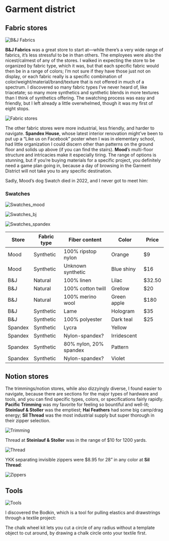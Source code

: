 # Garment district

## Fabric stores

![B&J Fabrics](https://cloud-ribe4seak-lachlan-jc.vercel.app/bj.jpg)

**B&J Fabrics** was a great store to start at—while there’s a very wide range of fabrics, it’s less stressful to be in than others. The employees were also the nicest/calmest of any of the stores. I walked in expecting the store to be organized by fabric type, which it was, but that each specific fabric would then be in a range of colors; I’m not sure if they have those just not on display, or each fabric really is a specific combination of color/weight/material/brand/texture that is not offered in much of a spectrum. I discovered so many fabric types I’ve never heard of, like triacetate; so many more synthetics and synthetic blends in more textures than I think of synthetics offering. The swatching process was easy and friendly, but I left already a little overwhelmed, though it was my first of eight stops.

![Fabric stores](https://cloud-ribe4seak-lachlan-jc.vercel.app/fabrics.jpg)

The other fabric stores were more industrial, less friendly, and harder to navigate. **Spandex House**, whose latest interior renovation might’ve been to put up a “Like us on Facebook” poster when I was in elementary school, had little organization I could discern other than patterns on the ground floor and solids up above (if you can find the stairs). **Mood**’s multi-floor structure and intricacies make it especially tiring. The range of options is stunning, but if you’re buying materials for a specific project, you definitely need a game plan going in, because a day of browsing in the Garment District will not take you to any specific destination.

Sadly, Mood’s dog Swatch died in 2022, and I never got to meet him:

<YouTube id="5lgGR35xGnM" />

### Swatches

![Swatches_mood](https://cloud-b5gmhm2o6-lachlan-jc.vercel.app/swatches_mood.jpeg)

![Swatches_bj](https://cloud-b5gmhm2o6-lachlan-jc.vercel.app/swatches_bj.jpeg)

![Swatches_spandex](https://cloud-b5gmhm2o6-lachlan-jc.vercel.app/swatches_spandex.jpeg)

| Store   | Fabric type | Fiber content          | Color       | Price  |
| ------- | ----------- | ---------------------- | ----------- | ------ |
| Mood    | Synthetic   | 100% ripstop nylon     | Orange      | $9     |
| Mood    | Synthetic   | Unknown synthetic      | Blue shiny  | $16    |
| B&J     | Natural     | 100% linen             | Lilac       | $32.50 |
| B&J     | Natural     | 100% cotton twill      | Grellow     | $20    |
| B&J     | Natural     | 100% merino wool       | Green apple | $180   |
| B&J     | Synthetic   | Lame                   | Hologram    | $35    |
| B&J     | Synthetic   | 100% polyester         | Dark teal   | $25    |
| Spandex | Synthetic   | Lycra                  | Yellow      |        |
| Spandex | Synthetic   | Nylon-spandex?         | Irridescent |        |
| Spandex | Synthetic   | 80% nylon, 20% spandex | Pattern     |        |
| Spandex | Synthetic   | Nylon-spandex?         | Violet      |        |

## Notion stores

The trimmings/notion stores, while also dizzyingly diverse, I found easier to navigate, because there are sections for the major types of hardware and tools, and you can find specific types, colors, or specifications fairly rapidly. **Pacific Trimming** was my favorite for feeling so bountiful and well-lit; **Steinlauf & Stoller** was the emptiest; **Hai Feathers** had some big camp/drag energy; **Sil Thread** was the most industrial supply but super thorough in their zipper selection.

![Trimming](https://cloud-ribe4seak-lachlan-jc.vercel.app/trimming.jpg)

Thread at **Steinlauf & Stoller** was in the range of $10 for 1200 yards.

![Thread](https://cloud-b5gmhm2o6-lachlan-jc.vercel.app/thread.jpg)

YKK separating invisible zippers were $8.95 for 28” in any color at **Sil Thread**:

![Zippers](https://cloud-b5gmhm2o6-lachlan-jc.vercel.app/zippers.jpg)

## Tools

![Tools](https://cloud-ribe4seak-lachlan-jc.vercel.app/tools.jpg)

I discovered the Bodkin, which is a tool for pulling elastics and drawstrings through a textile project:

<YouTube id="YN8oI6ZzVas" />

The chalk wheel kit lets you cut a circle of any radius without a template object to cut around, by drawing a chalk circle onto your textile first.
